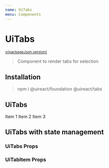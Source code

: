 ```yaml
---
name: UiTabs
menu: Components
---
```







# UiTabs

<sup>
  <a href="https://github.com/inavac182/ui-react/blob/main/packages/tabs/" target="_blank">
    v{packageJson.version}
  </a>
</sup>

> Component to render tabs for selection

## Installation

> npm i @uireact/foundation @uireact/tabs

## UiTabs

<Playground>
  <UiTabs>
    <UiTabItem>
      <UiText>Item 1</UiText>
    </UiTabItem>
    <UiTabItem selected>
      <UiText>Item 2</UiText>
    </UiTabItem>
    <UiTabItem>
      <UiText>Item 3</UiText>
    </UiTabItem>
  </UiTabs>
</Playground>

## UiTabs with state management

<Playground hideThemeSelector>
  <TabsExample />
</Playground>

### UiTabs Props

<Props of={UiTabs} />

### UiTabItem Props

<Props of={UiTabItem} />
